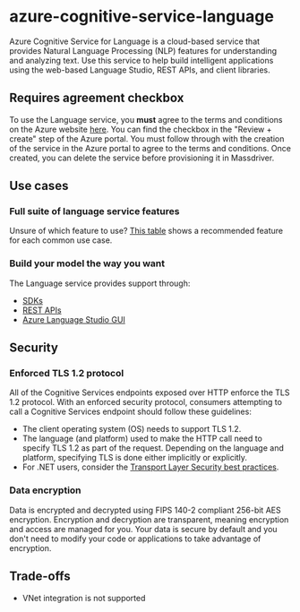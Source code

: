 # azure-cognitive-service-language

Azure Cognitive Service for Language is a cloud-based service that provides Natural Language Processing (NLP) features for understanding and analyzing text. Use this service to help build intelligent applications using the web-based Language Studio, REST APIs, and client libraries.

## Requires agreement checkbox

To use the Language service, you **must** agree to the terms and conditions on the Azure website [here](https://portal.azure.com/#create/Microsoft.CognitiveServicesTextAnalytics). You can find the checkbox in the "Review + create" step of the Azure portal. You must follow through with the creation of the service in the Azure portal to agree to the terms and conditions. Once created, you can delete the service before provisioning it in Massdriver.

## Use cases

### Full suite of language service features
Unsure of which feature to use? [This table](https://learn.microsoft.com/en-us/azure/cognitive-services/language-service/overview#which-language-service-feature-should-i-use) shows a recommended feature for each common use case.

### Build your model the way you want
The Language service provides support through:
* [SDKs](https://learn.microsoft.com/en-us/azure/cognitive-services/language-service/concepts/developer-guide?tabs=language-studio)
* [REST APIs](https://learn.microsoft.com/en-us/rest/api/language/)
* [Azure Language Studio GUI](https://language.cognitive.azure.com/)

## Security

### Enforced TLS 1.2 protocol
All of the Cognitive Services endpoints exposed over HTTP enforce the TLS 1.2 protocol. With an enforced security protocol, consumers attempting to call a Cognitive Services endpoint should follow these guidelines:
* The client operating system (OS) needs to support TLS 1.2.
* The language (and platform) used to make the HTTP call need to specify TLS 1.2 as part of the request. Depending on the language and platform, specifying TLS is done either implicitly or explicitly.
* For .NET users, consider the [Transport Layer Security best practices](https://learn.microsoft.com/en-us/dotnet/framework/network-programming/tls).

### Data encryption
Data is encrypted and decrypted using FIPS 140-2 compliant 256-bit AES encryption. Encryption and decryption are transparent, meaning encryption and access are managed for you. Your data is secure by default and you don't need to modify your code or applications to take advantage of encryption.

## Trade-offs
- VNet integration is not supported
